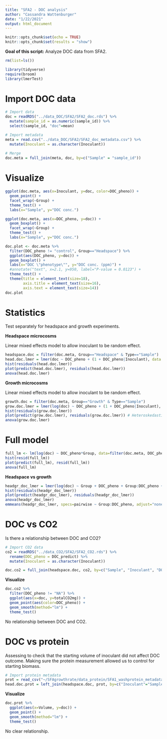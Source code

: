 ```yaml
---
title: "SFA2 - DOC analysis"
author: "Cassandra Wattenburger"
date: "1/22/2021"
output: html_document
---
```


```r
knitr::opts_chunk$set(echo = TRUE)
knitr::opts_chunk$set(results = "show")
```

**Goal of this script:** Analyze DOC data from SFA2.

```r
rm(list=ls())

library(tidyverse)
require(broom)
library(lmerTest)
```

# Import DOC data

```r
# Import data
doc = readRDS("../data_DOC/SFA2/SFA2_doc.rds") %>%
  mutate(sample_id = as.numeric(sample_id)) %>%
  select(sample_id, "doc"=mean)

# Import metadata
meta = read.csv("../data_DOC/SFA2/SFA2_doc_metadata.csv") %>% 
  mutate(Inoculant = as.character(Inoculant))
  
# Merge
doc.meta = full_join(meta, doc, by=c("Sample" = "sample_id"))
```

# Visualize

```r
ggplot(doc.meta, aes(x=Inoculant, y=doc, color=DOC_pheno)) +
  geom_point() +
  facet_wrap(~Group) +
  theme_test() +
  labs(x="Sample", y="DOC conc.")

ggplot(doc.meta, aes(x=DOC_pheno, y=doc)) +
  geom_boxplot() +
  facet_wrap(~Group) +
  theme_test() +
  labs(x="Sample", y="DOC conc.")

doc.plot <- doc.meta %>%
  filter(DOC_pheno != "control", Group=="Headspace") %>%
  ggplot(aes(DOC_pheno, y=doc)) +
  geom_boxplot() +
  labs(x="DOC \"phenotype\"", y="DOC conc. (ppm)") +
  #annotate("text", x=2.1, y=950, label="P-value = 0.0123") +
  theme_test() +
  theme(title = element_text(size=18),
        axis.title = element_text(size=16),
        axis.text = element_text(size=14))
doc.plot
```

# Statistics

Test separately for headspace and growth experiments.

**Headspace microcosms**

Linear mixed effects model to allow inoculant to be random effect.

```r
headspace.doc = filter(doc.meta, Group=="Headspace" & Type=="Sample")
head.doc.lmer = lmer(doc ~ DOC_pheno + (1 + DOC_pheno|Inoculant), data = headspace.doc) # linear mixed effects model, allow inoculant to vary independently
hist(residuals(head.doc.lmer))
plot(predict(head.doc.lmer), residuals(head.doc.lmer))
anova(head.doc.lmer)
```

**Growth microcosms**

Linear mixed effects model to allow inoculant to be random effect.

```r
growth.doc = filter(doc.meta, Group=="Growth" & Type=="Sample")
grow.doc.lmer = lmer(log(doc) ~ DOC_pheno + (1 + DOC_pheno|Inoculant), data = growth.doc) # linear mixed effects model, allow inoculant to vary independently
hist(residuals(grow.doc.lmer))
plot(predict(grow.doc.lmer), residuals(grow.doc.lmer)) # Heteroskedastic
anova(grow.doc.lmer)
```

# Full model

```r
full_lm <- lm(log(doc) ~ DOC_pheno*Group, data=filter(doc.meta, DOC_pheno!="control"))
hist(resid(full_lm))
plot(predict(full_lm), resid(full_lm))
anova(full_lm)
```

**Headspace vs growth**

```r
headgr_doc_lmer = lmer(log(doc) ~ Group + DOC_pheno + Group:DOC_pheno + (1|Inoculant), data = filter(doc.meta, Type=="Sample")) 
hist(residuals(headgr_doc_lmer))
plot(predict(headgr_doc_lmer), residuals(headgr_doc_lmer))
anova(headgr_doc_lmer)
emmeans(headgr_doc_lmer, specs=pairwise ~ Group:DOC_pheno, adjust="none")
```

# DOC vs CO2

Is there a relationship between DOC and CO2?

```r
# Import CO2 data
co2 = readRDS("../data_CO2/SFA2/SFA2_CO2.rds") %>%
  rename(DOC_pheno = DOC_predict) %>% 
  mutate(Inoculant = as.character(Inoculant))

doc.co2 = full_join(headspace.doc, co2, by=c("Sample", "Inoculant", "DOC_pheno"))
```

**Visualize**

```r
doc.co2 %>%
  filter(DOC_pheno != "NA") %>%
  ggplot(aes(x=doc, y=totalCO2mg)) +
  geom_point(aes(color=DOC_pheno)) +
  geom_smooth(method="lm") +
  theme_test()
```

No relationship between DOC and CO2.

# DOC vs protein

Assessing to check that the starting volume of inoculant did not affect DOC outcome. Making sure the protein measurement allowed us to control for starting biomass.

```r
# Import protein metadata
prot = read_csv("~/SFAgrowthrate/data_protein/SFA1_washprotein_metadata.csv")
head.doc.prot = left_join(headspace.doc, prot, by=c("Inoculant"="Sample"))
```

**Visualize**

```r
doc.prot %>% 
  ggplot(aes(x=Volume, y=doc)) +
  geom_point() +
  geom_smooth(method="lm") +
  theme_test()
```

No clear relationship.